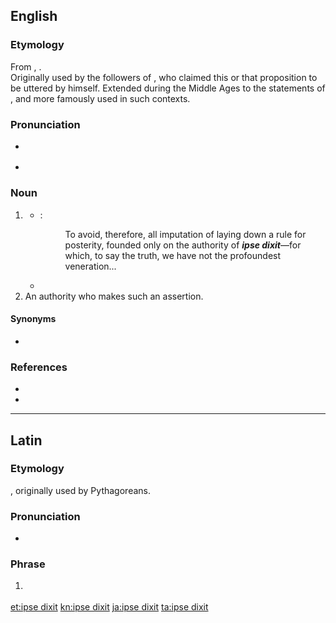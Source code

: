 ==English==

===Etymology===
From {{bor|en|la|ipse dīxit||he himself said it}}, {{calque|en|grc|αὐτὸς ἔφα|nocap=1}}.<br/>Originally used by the followers of {{l|en|Pythagoreanism}}, who claimed this or that proposition to be uttered by {{l|en|Pythagoras}} himself. Extended during the Middle Ages to the statements of {{l|en|Aristotle}}, and more famously used in such contexts.

===Pronunciation===
{{wikipedia}}
* {{a|UK}} {{IPA|/ˌɪpseɪ ˈdɪksɪt/|/ˌɪpsiː ˈdɪksɪt/|lang=en}}
* {{a|US}} {{IPA|/ˌɪpsi ˈdɪksɪt/|lang=en}}

===Noun===
{{en-noun|ipse dixits|head=ipse dixit}}

# {{lb|en|rhetoric}} {{def|A [[dogmatic]] and [[unproved]] [[proposition]] that is accepted solely on the [[authority]] of someone who is known to have [[assert]]ed it; a [[dictum]].}}
#* {{RQ:Fielding Tom Jones|V|i}}:
#*: To avoid, therefore, all imputation of laying down a rule for posterity, founded only on the authority of '''''ipse dixit'''''—for which, to say the truth, we have not the profoundest veneration...
#* {{quote-hansard
|date=August 21 1858
|speaker={{w|Stephen A. Douglas}}
|debate={{w|Lincoln–Douglas debates of 1858|Rejoinder at Ottawa, Illinois}}
|passage=Mr. Lincoln has not character enough for integrity and truth, merely on his own '''''ipse dixit''''', to arraign President Buchanan, President Pierce, and nine Judges of the Supreme Court, not one of whom would be complimented by being put on an equality with him. There is an unpardonable presumption in a man putting himself up before thousands of people, and pretending that his '''''ipse dixit''''', without proof, without fact, and without truth, is enough to bring down and destroy the purest and best of living men.
}}
# An authority who makes such an assertion.

====Synonyms====
* {{sense|dogmatic assertion}} {{l|en|ipsedixitism}}

===References===
* {{R:OED2}}
* {{R:Oxford Dictionaries Online}}

{{catlangcode|en|Logical fallacies}}

----

==Latin==

===Etymology===
{{calque|la|grc|αὐτὸς ἔφα||he himself said it}}, originally used by Pythagoreans.

===Pronunciation===
{{wikipedia|lang=la}}
* {{la-IPA|ipse dīxit|eccl=yes}}

===Phrase===
{{la-phrase|head=[[ipse]] [[dīxit]]}}

# {{lb|la|rhetoric|chiefly|_|Medieval Latin}} {{non-gloss definition|Used after a statement claimed to be by {{l|en|Aristotle}}, whose absolete authority made it {{l|en|incontestable}}.}}

{{catlangcode|la|Logical fallacies}}

[[et:ipse dixit]]
[[kn:ipse dixit]]
[[ja:ipse dixit]]
[[ta:ipse dixit]]